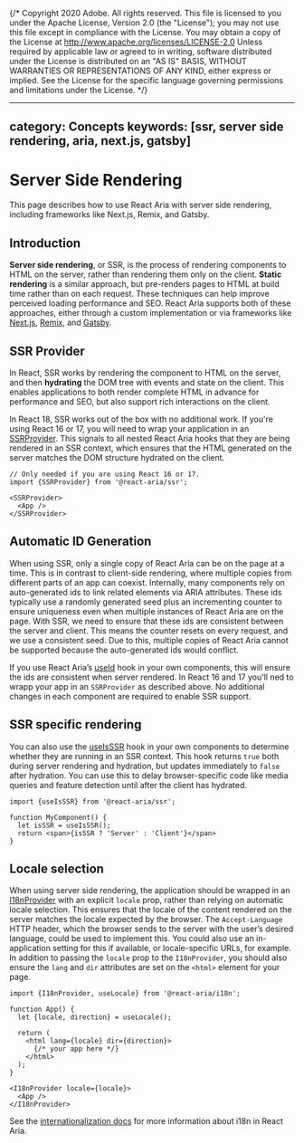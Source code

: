 {/* Copyright 2020 Adobe. All rights reserved.
This file is licensed to you under the Apache License, Version 2.0 (the "License");
you may not use this file except in compliance with the License. You may obtain a copy
of the License at http://www.apache.org/licenses/LICENSE-2.0
Unless required by applicable law or agreed to in writing, software distributed under
the License is distributed on an "AS IS" BASIS, WITHOUT WARRANTIES OR REPRESENTATIONS
OF ANY KIND, either express or implied. See the License for the specific language
governing permissions and limitations under the License. */}


---
category: Concepts
keywords: [ssr, server side rendering, aria, next.js, gatsby]
---

# Server Side Rendering

This page describes how to use React Aria with server side rendering, including frameworks like Next.js, Remix, and Gatsby.

## Introduction

**Server side rendering**, or SSR, is the process of rendering components to HTML on the server, rather than rendering them only on the client. **Static rendering** is a similar approach, but pre-renders pages to HTML at build time rather than on each request. These techniques can help improve perceived loading performance and SEO. React Aria supports both of these approaches, either through a custom implementation or via frameworks like [Next.js](https://nextjs.org), [Remix](https://remix.run), and [Gatsby](https://www.gatsbyjs.com).

## SSR Provider

In React, SSR works by rendering the component to HTML on the server, and then **hydrating** the DOM tree with events and state on the client. This enables applications to both render complete HTML in advance for performance and SEO, but also support rich interactions on the client.

In React 18, SSR works out of the box with no additional work. If you're using React 16 or 17, you will need to wrap your application in an [SSRProvider](SSRProvider.html). This signals to all nested React Aria hooks that they are being rendered in an SSR context, which ensures that the HTML generated on the server matches the DOM structure hydrated on the client.

```tsx
// Only needed if you are using React 16 or 17.
import {SSRProvider} from '@react-aria/ssr';

<SSRProvider>
  <App />
</SSRProvider>
```

## Automatic ID Generation

When using SSR, only a single copy of React Aria can be on the page at a time. This is in contrast to client-side rendering, where multiple copies from different parts of an app can coexist. Internally, many components rely on auto-generated ids to link related elements via ARIA attributes. These ids typically use a randomly generated seed plus an incrementing counter to ensure uniqueness even when multiple instances of React Aria are on the page. With SSR, we need to ensure that these ids are consistent between the server and client.  This means the counter resets on every request, and we use a consistent seed. Due to this, multiple copies of React Aria cannot be supported because the auto-generated ids would conflict.

If you use React Aria’s [useId](useId.html) hook in your own components, this will ensure the ids are consistent when server rendered. In React 16 and 17 you'll ned to wrapp your app in an `SSRProvider` as described above. No additional changes in each component are required to enable SSR support.

## SSR specific rendering

You can also use the [useIsSSR](useIsSSR.html) hook in your own components to determine whether they are running in an SSR context. This hook returns `true` both during server rendering and hydration, but updates immediately to `false` after hydration. You can use this to delay browser-specific code like media queries and feature detection until after the client has hydrated.

```tsx
import {useIsSSR} from '@react-aria/ssr';

function MyComponent() {
  let isSSR = useIsSSR();
  return <span>{isSSR ? 'Server' : 'Client'}</span>
}
```

## Locale selection

When using server side rendering, the application should be wrapped in an [I18nProvider](I18nProvider.html) with an explicit `locale` prop, rather than relying on automatic locale selection. This ensures that the locale of the content rendered on the server matches the locale expected by the browser. The `Accept-Language` HTTP header, which the browser sends to the server with the user’s desired language, could be used to implement this. You could also use an in-application setting for this if available, or locale-specific URLs, for example. In addition to passing the `locale` prop to the `I18nProvider`, you should also ensure the `lang` and `dir` attributes are set on the `<html>` element for your page.

```tsx
import {I18nProvider, useLocale} from '@react-aria/i18n';

function App() {
  let {locale, direction} = useLocale();

  return (
    <html lang={locale} dir={direction}>
      {/* your app here */}
    </html>
  );
}

<I18nProvider locale={locale}>
  <App />
</I18nProvider>
```

See the [internationalization docs](internationalization.html) for more information about i18n in React Aria.
